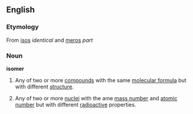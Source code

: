 {{wikipedia}}
==English==

=== Etymology ===
From {{Gr.}} [[isos]] ''identical'' and [[meros]] ''part''

===Noun===
'''isomer'''
#{{chemistry}} Any of two or more [[compound]]s with the same [[molecular formula]] but with different [[structure]].
#{{physics}} Any of two or more [[nuclei]] with the ame [[mass number]] and [[atomic number]] but with different [[radioactive]] properties.